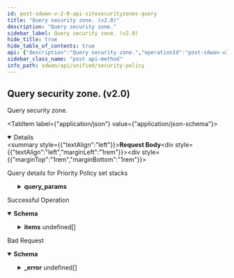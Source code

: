 ```yaml
---
id: post-sdwan-v-2-0-api-sitesecurityzones-query
title: "Query security zone. (v2.0)"
description: "Query security zone."
sidebar_label: Query security zone. (v2.0)
hide_title: true
hide_table_of_contents: true
api: {"description":"Query security zone.","operationId":"post-sdwan-v2.0-api-sitesecurityzones-query","requestBody":{"content":{"application/json":{"schema":{"properties":{"id":{"description":"Id","type":"string"},"query_params":{"description":"Query Params: Valid ","properties":{"zone_id":{"description":"Zone Id: Required(error = SECURITYZONE_INVALID_QUERY: Query filter does not exist.) ","type":"string"}},"required":["zone_id"]}}}}},"description":"Query details for Priority Policy set stacks"},"responses":{"200":{"content":{"application/json":{"schema":{"allOf":[{"properties":{"count":{"format":"int32","type":"integer"},"deleted_count":{"format":"int64","type":"integer"},"deleted_ids":{"items":{"type":"string"},"type":"array"},"id":{"type":"string"},"next_query":{"type":"object"},"total_count":{"format":"int64","type":"integer"}},"type":"object"},{"properties":{"items":{"items":{"properties":{"id":{"description":"Id","type":"string"},"networks":{"description":"Networks: Required(error = SECURITYZONE_INVALID_CONTEXT: Context id or site id not found.) Valid ","items":{"properties":{"network_id":{"description":"Network Id","type":"string"},"network_type":{"description":"Network Type: ValidateEnum(enumClass = classOf[ContextType], error = SECURITYZONE_INVALID_CONTEXTTYPE: Context type not supported., nullAllowed = false) ","enum":["wan_network","lan_network","wan_overlay"],"type":"string"}},"required":["network_type"]},"type":"array"},"site_id":{"description":"Site Id: Digits(fraction = 0, integer = 50, SITEID_INVALID) NotNull ","type":"string"},"zone_id":{"description":"Zone Id: Required(error = SECURITYZONE_INVALID_ZONE: Zone cannot be changed in the PUT.) ","type":"string"}},"required":["site_id","networks","zone_id"]},"type":"array"}},"type":"object"}]}}},"description":"Successful Operation"},"400":{"content":{"application/json":{"example":{"value":{"_error":[{"code":"SECURITYZONE_INVALID_QUERY"}]}},"schema":{"properties":{"_error":{"items":{"properties":{"code":{"type":"string"},"message":{"type":"string"}}},"type":"array"}}}}},"description":"Bad Request"}},"tags":["Security Policy"],"method":"post","path":"/sdwan/v2.0/api/sitesecurityzones/query","jsonRequestBodyExample":{"id":"string","query_params":{"zone_id":"string"}},"info":{"contact":{},"description":"List of APIs used to manage your security policy rules that include security zones, element security  zones, site security zones, global prefix filters, local prefix filters, security policy rule order, security policy rules, security policy sets, prefix filters, tenant filters, next generation firewall security policy prefixes, rules, policy sets, and policy set stacks.","title":"Security Policy","version":"Latest"},"postman":{"name":"Query security zone. (v2.0)","description":{"content":"Query security zone.","type":"text/plain"},"url":{"path":["sdwan","v2.0","api","sitesecurityzones","query"],"host":["{{baseUrl}}"],"query":[],"variable":[]},"header":[{"key":"Content-Type","value":"application/json"},{"key":"Accept","value":"application/json"}],"method":"POST","body":{"mode":"raw","raw":"\"\"","options":{"raw":{"language":"json"}}}}}
sidebar_class_name: "post api-method"
info_path: sdwan/api/unified/security-policy
---
```



## Query security zone. (v2.0)



Query security zone.

<MimeTabs><TabItem label={"application/json"} value={"application/json-schema"}><details style={{}} data-collapsed={false} open={true}><summary style={{"textAlign":"left"}}><strong>Request Body</strong></summary><div style={{"textAlign":"left","marginLeft":"1rem"}}><div style={{"marginTop":"1rem","marginBottom":"1rem"}}>

Query details for Priority Policy set stacks

</div></div><ul style={{"marginLeft":"1rem"}}><SchemaItem collapsible={false} name={"id"} required={false} schemaDescription={"Id"} schemaName={"string"} qualifierMessage={undefined} defaultValue={undefined}></SchemaItem><SchemaItem collapsible={true} className={"schemaItem"}><details style={{}}><summary style={{}}><strong>query_params</strong><span style={{"opacity":"0.6"}}> </span></summary><div style={{"marginLeft":"1rem"}}><div style={{"marginTop":".5rem","marginBottom":".5rem"}}>

Query Params: Valid 

</div><SchemaItem collapsible={false} name={"zone_id"} required={true} schemaDescription={"Zone Id: Required(error = SECURITYZONE_INVALID_QUERY: Query filter does not exist.) "} schemaName={"string"} qualifierMessage={undefined} defaultValue={undefined}></SchemaItem></div></details></SchemaItem></ul></details></TabItem></MimeTabs><div><ApiTabs><TabItem label={"200"} value={"200"}><div>

Successful Operation

</div><div><MimeTabs groupId={"mime-type"}><TabItem label={"application/json"} value={"application/json"}><SchemaTabs groupId={"schema-tabs"}><TabItem label={"Schema"} value={"Schema"}><details style={{}} data-collapsed={false} open={true}><summary style={{"textAlign":"left"}}><strong>Schema</strong></summary><div style={{"textAlign":"left","marginLeft":"1rem"}}></div><ul style={{"marginLeft":"1rem"}}><SchemaItem collapsible={false} name={"count"} required={false} schemaDescription={undefined} schemaName={"int32"} qualifierMessage={undefined} defaultValue={undefined}></SchemaItem><SchemaItem collapsible={false} name={"deleted_count"} required={false} schemaDescription={undefined} schemaName={"int64"} qualifierMessage={undefined} defaultValue={undefined}></SchemaItem><SchemaItem collapsible={false} name={"deleted_ids"} required={false} schemaDescription={undefined} schemaName={"string[]"} qualifierMessage={undefined} defaultValue={undefined}></SchemaItem><SchemaItem collapsible={false} name={"id"} required={false} schemaDescription={undefined} schemaName={"string"} qualifierMessage={undefined} defaultValue={undefined}></SchemaItem><SchemaItem collapsible={false} name={"next_query"} required={false} schemaDescription={undefined} schemaName={"object"} qualifierMessage={undefined} defaultValue={undefined}></SchemaItem><SchemaItem collapsible={false} name={"total_count"} required={false} schemaDescription={undefined} schemaName={"int64"} qualifierMessage={undefined} defaultValue={undefined}></SchemaItem><SchemaItem collapsible={true} className={"schemaItem"}><details style={{}}><summary style={{}}><strong>items</strong><span style={{"opacity":"0.6"}}> undefined[]</span></summary><div style={{"marginLeft":"1rem"}}><SchemaItem collapsible={false} name={"id"} required={false} schemaDescription={"Id"} schemaName={"string"} qualifierMessage={undefined} defaultValue={undefined}></SchemaItem><SchemaItem collapsible={true} className={"schemaItem"}><details style={{}}><summary style={{}}><strong>networks</strong><span style={{"opacity":"0.6"}}> undefined[]</span></summary><div style={{"marginLeft":"1rem"}}><div style={{"marginTop":".5rem","marginBottom":".5rem"}}>

Networks: Required(error = SECURITYZONE_INVALID_CONTEXT: Context id or site id not found.) Valid 

</div><SchemaItem collapsible={false} name={"network_id"} required={false} schemaDescription={"Network Id"} schemaName={"string"} qualifierMessage={undefined} defaultValue={undefined}></SchemaItem><SchemaItem collapsible={false} name={"network_type"} required={false} schemaDescription={"Network Type: ValidateEnum(enumClass = classOf[ContextType], error = SECURITYZONE_INVALID_CONTEXTTYPE: Context type not supported., nullAllowed = false) "} schemaName={"string"} qualifierMessage={"**Possible values:** [`wan_network`, `lan_network`, `wan_overlay`]"} defaultValue={undefined}></SchemaItem></div></details></SchemaItem><SchemaItem collapsible={false} name={"site_id"} required={false} schemaDescription={"Site Id: Digits(fraction = 0, integer = 50, SITEID_INVALID) NotNull "} schemaName={"string"} qualifierMessage={undefined} defaultValue={undefined}></SchemaItem><SchemaItem collapsible={false} name={"zone_id"} required={false} schemaDescription={"Zone Id: Required(error = SECURITYZONE_INVALID_ZONE: Zone cannot be changed in the PUT.) "} schemaName={"string"} qualifierMessage={undefined} defaultValue={undefined}></SchemaItem></div></details></SchemaItem></ul></details></TabItem><TabItem label={"Example (from schema)"} value={"Example (from schema)"}><ResponseSamples responseExample={"{\n  \"count\": 0,\n  \"deleted_count\": 0,\n  \"deleted_ids\": [\n    \"string\"\n  ],\n  \"id\": \"string\",\n  \"next_query\": {},\n  \"total_count\": 0,\n  \"items\": [\n    {\n      \"id\": \"string\",\n      \"networks\": [\n        {\n          \"network_id\": \"string\",\n          \"network_type\": \"wan_network\"\n        }\n      ],\n      \"site_id\": \"string\",\n      \"zone_id\": \"string\"\n    }\n  ]\n}"} language={"json"}></ResponseSamples></TabItem></SchemaTabs></TabItem></MimeTabs></div></TabItem><TabItem label={"400"} value={"400"}><div>

Bad Request

</div><div><MimeTabs groupId={"mime-type"}><TabItem label={"application/json"} value={"application/json"}><SchemaTabs groupId={"schema-tabs"}><TabItem label={"Schema"} value={"Schema"}><details style={{}} data-collapsed={false} open={true}><summary style={{"textAlign":"left"}}><strong>Schema</strong></summary><div style={{"textAlign":"left","marginLeft":"1rem"}}></div><ul style={{"marginLeft":"1rem"}}><SchemaItem collapsible={true} className={"schemaItem"}><details style={{}}><summary style={{}}><strong>_error</strong><span style={{"opacity":"0.6"}}> undefined[]</span></summary><div style={{"marginLeft":"1rem"}}><SchemaItem collapsible={false} name={"code"} required={false} schemaDescription={undefined} schemaName={"string"} qualifierMessage={undefined} defaultValue={undefined}></SchemaItem><SchemaItem collapsible={false} name={"message"} required={false} schemaDescription={undefined} schemaName={"string"} qualifierMessage={undefined} defaultValue={undefined}></SchemaItem></div></details></SchemaItem></ul></details></TabItem><TabItem label={"Example (from schema)"} value={"Example (from schema)"}><ResponseSamples responseExample={"{\n  \"_error\": [\n    {\n      \"code\": \"string\",\n      \"message\": \"string\"\n    }\n  ]\n}"} language={"json"}></ResponseSamples></TabItem><TabItem label={"Example"} value={"Example"}><ResponseSamples responseExample={"{\n  \"value\": {\n    \"_error\": [\n      {\n        \"code\": \"SECURITYZONE_INVALID_QUERY\"\n      }\n    ]\n  }\n}"} language={"json"}></ResponseSamples></TabItem></SchemaTabs></TabItem></MimeTabs></div></TabItem></ApiTabs></div>
      
